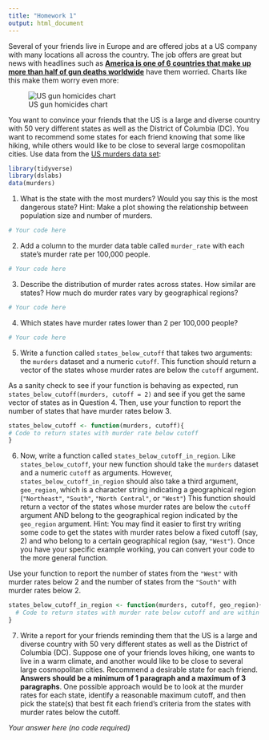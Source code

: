 ```yaml
---
title: "Homework 1"
output: html_document
---
```


Several of your friends live in Europe and are offered jobs at a US company with many locations all across the country. The job offers are great but news with headlines such as [**America is one of 6 countries that make up more than half of gun deaths worldwide**](https://www.vox.com/2018/8/29/17792776/us-gun-deaths-global) have them worried. Charts like this make them worry even more:

![US gun homicides chart](GunTrends_murders_per_1000.png) 

You want to convince your friends that the US is a large and diverse country with 50 very different states as well as the District of Columbia (DC). You want to recommend some states for each friend knowing that some like hiking, while others would like to be close to several large cosmopolitan cities. Use data from the [US murders data set](https://www.rdocumentation.org/packages/dslabs/versions/0.7.1/topics/murders):

```r
library(tidyverse)
library(dslabs)
data(murders)
```


1. What is the state with the most murders? Would you say this is the most dangerous state? Hint: Make a plot showing the relationship between population size and number of murders.

```r
# Your code here
```


2. Add a column to the murder data table called `murder_rate` with each state's murder rate per 100,000 people.

```r
# Your code here
```


3. Describe the distribution of murder rates across states. How similar are states? How much do murder rates vary by geographical regions?

```r
# Your code here
```


4. Which states have murder rates lower than 2 per 100,000 people? 

```r
# Your code here
```


5. Write a function called `states_below_cutoff` that takes two arguments: the `murders` dataset and a numeric `cutoff`. This function should return a vector of the states whose murder rates are below the `cutoff` argument. 

As a sanity check to see if your function is behaving as expected, run `states_below_cutoff(murders, cutoff = 2)` and see if you get the same vector of states as in Question 4. Then, use your function to report the number of states that have murder rates below 3. 

```r
states_below_cutoff <- function(murders, cutoff){
# Code to return states with murder rate below cutoff
}

```


6. Now, write a function called `states_below_cutoff_in_region`. Like `states_below_cutoff`, your new function should take the `murders` dataset and a numeric `cutoff` as arguments. However, `states_below_cutoff_in_region` should also take a third argument, `geo_region`, which is a character string indicating a geographical region (`"Northeast"`, `"South"`, `"North Central"`, or `"West"`) This function should return a vector of the states whose murder rates are below the `cutoff` argument AND belong to the geographical region indicated by the `geo_region` argument. Hint: You may find it easier to first try writing some code to get the states with murder rates below a fixed cutoff (say, 2) and who belong to a certain geographical region (say, `"West"`). Once you have your specific example working, you can convert your code to the more general function. 

Use your function to report the number of states from the `"West"` with murder rates below 2 and the number of states from the `"South"` with murder rates below 2. 

```r
states_below_cutoff_in_region <- function(murders, cutoff, geo_region){
  # Code to return states with murder rate below cutoff and are within geo_region
}
```


7. Write a report for your friends reminding them that the US is a large and diverse country with 50 very different states as well as the District of Columbia (DC). Suppose one of your friends loves hiking, one wants to live in a warm climate, and another would like to be close to several large cosmopolitan cities. Recommend a desirable state for each friend. **Answers should be a minimum of 1 paragraph and a maximum of 3 paragraphs**. One possible approach would be to look at the murder rates for each state, identify a reasonable maximum cutoff, and then pick the state(s) that best fit each friend's criteria from the states with murder rates below the cutoff. 

*Your answer here (no code required)*
